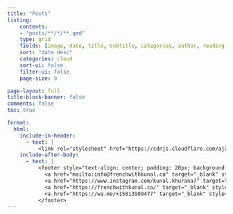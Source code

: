 ```yaml
---
title: "Posts"
listing:
    contents: 
    - "posts/**/*/**.qmd"
    type: grid
    fields: [image, date, title, subtitle, categories, author, reading-time]
    sort: "date desc"
    categories: cloud
    sort-ui: false
    filter-ui: false
    page-size: 9         

page-layout: full
title-block-banner: false
comments: false
toc: true

format:
  html:
    include-in-header:
      - text: |
          <link rel="stylesheet" href="https://cdnjs.cloudflare.com/ajax/libs/font-awesome/6.0.0/css/all.min.css">
    include-after-body:
      - text: |
          <footer style="text-align: center; padding: 20px; background-color: #f8f9fa; margin-top: 40px;">
            <a href="mailto:info@frenchwithkunal.ca" target="_blank" style="margin: 0 10px; color: #000;"><i class="fas fa-envelope fa-2x"></i></a>
            <a href="https://www.instagram.com/kunal.khurana7" target="_blank" style="margin: 0 10px; color: #E1306C;"><i class="fab fa-instagram fa-2x"></i></a>
            <a href="https://frenchwithkunal.ca/" target="_blank" style="margin: 0 10px; color: #0077b5;"><i class="fas fa-globe fa-2x"></i></a>
            <a href="https://wa.me/+15813989477" target="_blank" style="margin: 0 10px; color: #25D366;"><i class="fab fa-whatsapp fa-2x"></i></a>
          </footer>
---
```


